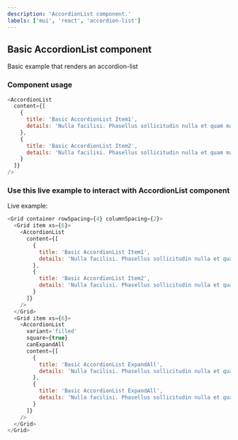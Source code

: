 ---
description: 'AccordionList component.'
labels: ['mui', 'react', 'accordion-list']
---


## Basic AccordionList component

Basic example that renders an accordion-list

### Component usage

```js
<AccordionList
  content={[
    {
      title: 'Basic AccordionList Item1',
      details: 'Nulla facilisi. Phasellus sollicitudin nulla et quam mattis feugiat.Aliquam eget maximus est, id dignissim quam'
    },
    {
      title: 'Basic AccordionList Item2',
      details: 'Nulla facilisi. Phasellus sollicitudin nulla et quam mattis feugiat.Aliquam eget maximus est, id dignissim quam'
    }
  ]}
/>
```

### Use this live example to interact with AccordionList component

Live example:

```js live
<Grid container rowSpacing={4} columnSpacing={2}>
  <Grid item xs={6}>
    <AccordionList
      content={[
        {
          title: 'Basic AccordionList Item1',
          details: 'Nulla facilisi. Phasellus sollicitudin nulla et quam mattis feugiat.Aliquam eget maximus est, id dignissim quam'
        },
        {
          title: 'Basic AccordionList Item2',
          details: 'Nulla facilisi. Phasellus sollicitudin nulla et quam mattis feugiat.Aliquam eget maximus est, id dignissim quam'
        }
      ]}
    />
  </Grid>
  <Grid item xs={6}>
    <AccordionList
      variant='filled'
      square={true}
      canExpandAll
      content={[
        {
          title: 'Basic AccordionList ExpandAll',
          details: 'Nulla facilisi. Phasellus sollicitudin nulla et quam mattis feugiat.Aliquam eget maximus est, id dignissim quam'
        },
        {
          title: 'Basic AccordionList ExpandAll',
          details: 'Nulla facilisi. Phasellus sollicitudin nulla et quam mattis feugiat.Aliquam eget maximus est, id dignissim quam'
        }
      ]}
    />
  </Grid>
</Grid>
```
